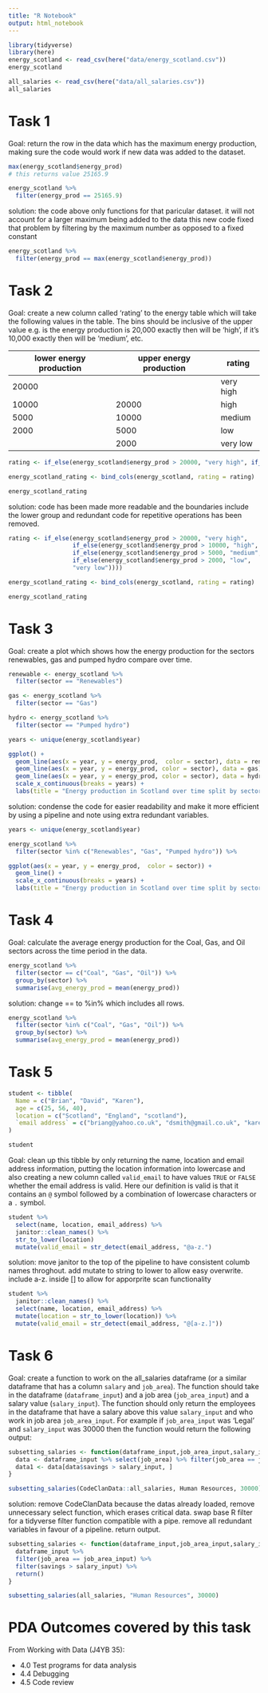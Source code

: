 ```yaml
---
title: "R Notebook"
output: html_notebook
---
```


```r
library(tidyverse)
library(here)
energy_scotland <- read_csv(here("data/energy_scotland.csv"))
energy_scotland
```
```r
all_salaries <- read_csv(here("data/all_salaries.csv"))
all_salaries
```
# Task 1

Goal: return the row in the data which has the maximum energy production, making sure the code would work if new data was added to the dataset. 

```r
max(energy_scotland$energy_prod)
# this returns value 25165.9 

energy_scotland %>%
  filter(energy_prod == 25165.9)
```

solution:
the code above only functions for that paricular dataset.
it will not account for a larger maximum being added to the data
this new code fixed that problem by filtering by the maximum number as opposed to a fixed constant

```r
energy_scotland %>%
  filter(energy_prod == max(energy_scotland$energy_prod))
```

# Task 2

Goal: create a new column called 'rating' to the energy table which will take the following values in the table. The bins should be inclusive of the upper value e.g. is the energy production is 20,000 exactly then will be 'high', if it's 10,000 exactly then will be 'medium', etc. 

| lower energy production | upper energy production | rating    |   
|-------------------------|-------------------------|-----------|
| 20000                   |                         | very high |   
| 10000                   | 20000                   | high      |  
| 5000                    | 10000                   | medium    |  
| 2000                    | 5000                    | low       |   
|                         | 2000                    | very low  | 

```r
rating <- if_else(energy_scotland$energy_prod > 20000, "very high", if_else(energy_scotland$energy_prod > 10000 & energy_scotland$energy_prod <= 20000, "high", if_else(energy_scotland$energy_prod > 5000 & energy_scotland$energy_prod <= 10000, "medium", if_else(energy_scotland$energy_prod > 2000 & energy_scotland$energy_prod <= 5000, "low", "very low"))))

energy_scotland_rating <- bind_cols(energy_scotland, rating = rating)

energy_scotland_rating
```

solution:
code has been made more readable and the boundaries include the lower group and redundant code for repetitive operations has been removed.

```r
rating <- if_else(energy_scotland$energy_prod > 20000, "very high", 
                  if_else(energy_scotland$energy_prod > 10000, "high",
                  if_else(energy_scotland$energy_prod > 5000, "medium",
                  if_else(energy_scotland$energy_prod > 2000, "low", 
                  "very low"))))

energy_scotland_rating <- bind_cols(energy_scotland, rating = rating)

energy_scotland_rating
```


# Task 3

Goal: create a plot which shows how the energy production for the sectors renewables, gas and pumped hydro compare over time.

```r
renewable <- energy_scotland %>%
  filter(sector == "Renewables")

gas <- energy_scotland %>%
  filter(sector == "Gas")

hydro <- energy_scotland %>%
  filter(sector == "Pumped hydro")

years <- unique(energy_scotland$year)

ggplot() +
  geom_line(aes(x = year, y = energy_prod,  color = sector), data = renewable) +
  geom_line(aes(x = year, y = energy_prod, color = sector), data = gas) +
  geom_line(aes(x = year, y = energy_prod, color = sector), data = hydro) +
  scale_x_continuous(breaks = years) +
  labs(title = "Energy production in Scotland over time split by sector", x ="Year", y = "Energy production")
```

solution:
condense the code for easier readability and make it more efficient by using a pipeline and note using extra redundant variables.

```r
years <- unique(energy_scotland$year)

energy_scotland %>%
  filter(sector %in% c("Renewables", "Gas", "Pumped hydro")) %>%

ggplot(aes(x = year, y = energy_prod,  color = sector)) +
  geom_line() +
  scale_x_continuous(breaks = years) +
  labs(title = "Energy production in Scotland over time split by sector", x ="Year", y = "Energy production")
```

# Task 4

Goal: calculate the average energy production for the Coal, Gas, and Oil sectors across the time period in the data.

```r
energy_scotland %>%
  filter(sector == c("Coal", "Gas", "Oil")) %>%
  group_by(sector) %>%
  summarise(avg_energy_prod = mean(energy_prod))
```

solution:
change == to %in% which includes all rows.

```r
energy_scotland %>%
  filter(sector %in% c("Coal", "Gas", "Oil")) %>%
  group_by(sector) %>%
  summarise(avg_energy_prod = mean(energy_prod))
```

# Task 5 

```r
student <- tibble(
  Name = c("Brian", "David", "Karen"),
  age = c(25, 56, 40),
  location = c("Scotland", "England", "scotland"),
  `email address` = c("briang@yahoo.co.uk", "dsmith@gmail.co.uk", "karen")
)

student
```
Goal: clean up this tibble by only returning the name, location and email address information, putting the location information into lowercase and also creating a new column called `valid_email` to have values `TRUE` or `FALSE` whether the email address is valid. Here our definition is valid is that it contains an `@` symbol followed by a combination of lowercase characters or a `.` symbol.

```r
student %>%
  select(name, location, email_address) %>%
  janitor::clean_names() %>%
  str_to_lower(location) 
  mutate(valid_email = str_detect(email_address, "@a-z.")
```

solution:
move janitor to the top of the pipeline to have consistent columb names throghout.
add mutate to string to lower to allow easy overwrite.
include a-z. inside [] to allow for apporprite scan functionality

```r
student %>%
  janitor::clean_names() %>%
  select(name, location, email_address) %>%
  mutate(location = str_to_lower(location)) %>%
  mutate(valid_email = str_detect(email_address, "@[a-z.]"))
```

# Task 6

Goal: create a function to work on the all_salaries dataframe (or a similar dataframe that has a column `salary` and `job_area`). The function should take in the dataframe (`dataframe_input`) and a job area (`job_area_input`) and a salary value (`salary_input`). The function should only return the employees in the dataframe that have a salary above this value `salary_input` and who work in job area `job_area_input`. For example if `job_area_input` was 'Legal' and `salary_input` was 30000 then the function would return the following output:

```r
subsetting_salaries <- function(dataframe_input,job_area_input,salary_input){ 
  data <- dataframe_input %>% select(job_area) %>% filter(job_area == job_area_input)
  data1 <- data[data$savings > salary_input, ]
}

subsetting_salaries(CodeClanData::all_salaries, Human Resources, 30000)
```

solution:
remove CodeClanData because the datas already loaded, remove unnecessary select function, which erases critical data.
swap base R filter for a tidyverse filter function compatible with a pipe.
remove all redundant variables in favour of a pipeline.
return output.

```r
subsetting_salaries <- function(dataframe_input,job_area_input,salary_input){ 
  dataframe_input %>% 
  filter(job_area == job_area_input) %>%
  filter(savings > salary_input) %>%
  return()
}

subsetting_salaries(all_salaries, "Human Resources", 30000)
```

# PDA Outcomes covered by this task

From Working with Data (J4YB 35):

* 4.0 Test programs for data analysis
* 4.4 Debugging
* 4.5 Code review